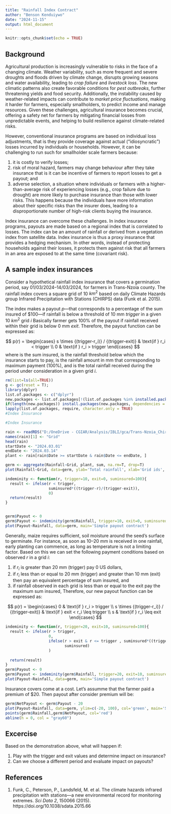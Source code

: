 ```yaml
---
title: "Rainfall Index Contract"
author: "Benson Kenduiywo"
date: "2024-11-15"
output: html_document
---
```


```r
knitr::opts_chunk$set(echo = TRUE)
```

## Background

Agricultural production is increasingly vulnerable to risks in the face of a changing climate. Weather variability, such as more frequent and severe droughts and floods driven by climate change, disrupts growing seasons and water availability, leading to *crop failure* and *livestock loss*. The new climatic patterns also create favorable conditions for *pest outbreaks*, further threatening yields and food security. Additionally, the instability caused by weather-related impacts can contribute to *market price fluctuations*, making it harder for farmers, especially smallholders, to predict income and manage resources. Given these challenges, agricultural insurance becomes crucial, offering a safety net for farmers by mitigating financial losses from unpredictable events, and helping to build resilience against climate-related risks.

However, conventional insurance programs are based on individual loss adjustments, that is they provide coverage against actual (“idiosyncratic”) losses incurred by individuals or households. However, it can be challenging to run such for smallholder scale farmers because: 

1) it is costly to verify losses; 
2) risk of moral hazard, farmers may change behaviour after they take insurance that is it can be incentive of farmers to report losses to get a payout; and 
3) adverse selection, a situation where individuals or farmers with a higher-than-average risk of experiencing losses (e.g., crop failure due to drought) are more likely to purchase insurance than those with lower risks. This happens because the individuals have more information about their specific risks than the insurer does, leading to a disproportionate number of high-risk clients buying the insurance.

Index insurance can overcome these challenges. In index insurance programs, payouts are made based on a regional index that is correlated to losses. The index can be an amount of rainfall or derived from a vegetation index from satellite data. Index insurance is thus a proxy insurance that provides a hedging mechanism. In other words, instead of protecting households against their losses, it protects them against risk that all farmers in an area are exposed to at the same time (covariant risk).

## A sample index insurances
 
Consider a hypothetical rainfall index insurance that covers a germination period, say 01/03/2024--14/03/2024, for farmers in Trans-Nzoia county. The rainfall index covers a square grid of 10 $km^2$ based on daily Climate Hazards group Infrared Precipitation with Stations (CHIRPS) data (Funk et al. 2015). 

The index makes a payout $p$---that corresponds to a percentage of the sum insured of \$100---if rainfall is below a threshold of 10 mm $trigger$ in  a given 10 $km^2$  grid $i$ Basically farmer gets 100% of the payout if rainfall received within their grid is below 0 mm $exit$. Therefore, the payout function can be expressed as: 

$$
    p(r) = \begin{cases} s \times {(trigger-r_i)} / {(trigger-exit)}    & \text{if } r_i < trigger \\
    0 & \text{if } r_i > trigger
    \end{cases}
$$
where \emph{s} is the sum insured, \emph{trigger} is the rainfall threshold below which the insurance starts to pay, \emph{exit} is the rainfall amount in mm that corresponding to maximum payment (100%), and \emph{r} is the total rainfall received during the period under consideration in a given grid $i$.

```r
rm(list=ls(all=TRUE))
g <- gc(reset = T);
library(dplyr)
list.of.packages <- c("dplyr")
new.packages <- list.of.packages[!(list.of.packages %in% installed.packages()[,"Package"])]
if(length(new.packages)) install.packages(new.packages, dependencies = T)
lapply(list.of.packages, require, character.only = TRUE)
#Index Insurance
```


```r
#Index Insurance

rain <- readRDS("D:/OneDrive - CGIAR/Analysis/IBLI/gca/Trans-Nzoia_Chirps_Rainfall.rds")
names(rain)[1] <- "Grid"
head(rain)
startDate <- "2024.03.01"
endDate <- "2024.03.14"
plant <- rain[rain$Date >= startDate & rain$Date <= endDate, ]

germ <- aggregate(Rainfall~Grid, plant, sum, na.rm=T, drop=T)
plot(Rainfall~Grid, data=germ, ylab='Total rainfall', xlab='Grid ids', main="Germination")

indeminity <- function(r, trigger=10, exit=0, suminsured=100){
  result <- ifelse(r < trigger,
                   suminsured*((trigger-r)/(trigger-exit)),
                   0)
  return(result)
}


germ$Payout <- 0
germ$Payout <- indeminity(germ$Rainfall, trigger=10, exit=0, suminsured=100)
plot(Payout~Rainfall, data=germ, main='Simple payout contract')
```



Generally, maize requires sufficient, soil moisture around the seed’s surface to germinate. For instance, as soon as 10--20 mm is received in one rainfall, early planting can commence, as long as temperature is not a limiting factor. Based on this we can set the following payment conditions based on observed $r$ in a grid $i$:

1) if $r_i$ is greater than 20 mm (trigger) pay 0 US dollars, 
2) if $r_i$ less than or equal to 20 mm (trigger) and greater than 10 mm (exit) then pay an equivalent percentage of sum insured, and
3) if rainfall observed in each grid is less than or equal to the exit pay the maximum sum insured, 
Therefore, our new payout function can be expressed as:

$$
    p(r) = \begin{cases} 0 & \text{if } r_i > trigger \\ s \times {(trigger-r_i)} / {(trigger-exit)}    & \text{if } exit < r_i \leq trigger \\
    s & \text{if } r_i \leq exit 
    \end{cases}
$$

```r
indeminity <- function(r, trigger=20, exit=10, suminsured=100){
  result <- ifelse(r > trigger,
                   0,
                   ifelse(r > exit & r <= trigger , suminsured*((trigger-r)/(trigger-exit)), 
                          suminsured)
                   )
  
  return(result)
}
germ$Payout <- 0
germ$Payout <- indeminity(germ$Rainfall, trigger=20, exit=10, suminsured=100)
plot(Payout~Rainfall, data=germ, main='Simple payout contract')
```


Insurance covers come at a cost. Let's assumme that the farmer paid a premium of $20. Then payout after consider premium will be:


```r

germ$NetPayout <- germ$Payout - 20
plot(Payout~Rainfall, data=germ, ylim=c(-20, 100), col='green', main='Simple payout contract')
points(germ$Rainfall,germ$NetPayout, col='red')
abline(h = 0, col = "gray60")
```


## Excercise

Based on the demonstration above, what will happen if:

1) Play with the trigger and exit values and determine impact on insurance?
2) Can we choose a different period and evaluate impact on payouts?


## References

1) Funk, C., Peterson, P., Landsfeld, M. et al. The climate hazards infrared precipitation with stations—a new environmental record for monitoring extremes. *Sci Data 2*, 150066 (2015). https://doi.org/10.1038/sdata.2015.66